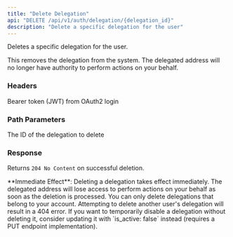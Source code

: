 ```yaml
---
title: "Delete Delegation"
api: "DELETE /api/v1/auth/delegation/{delegation_id}"
description: "Delete a specific delegation for the user"
---
```


Deletes a specific delegation for the user.

This removes the delegation from the system. The delegated address will no longer have authority to perform actions on your behalf.

### Headers

<ParamField header="Authorization" type="string" required>
  Bearer token (JWT) from OAuth2 login
</ParamField>

### Path Parameters

<ParamField path="delegation_id" type="integer" required>
  The ID of the delegation to delete
</ParamField>

### Response

Returns `204 No Content` on successful deletion.

<Warning>
  **Immediate Effect**: Deleting a delegation takes effect immediately. The delegated address will lose access to perform actions on your behalf as soon as the deletion is processed.
</Warning>

<Info>
  You can only delete delegations that belong to your account. Attempting to delete another user's delegation will result in a 404 error.
</Info>

<Note>
  If you want to temporarily disable a delegation without deleting it, consider updating it with `is_active: false` instead (requires a PUT endpoint implementation).
</Note>

